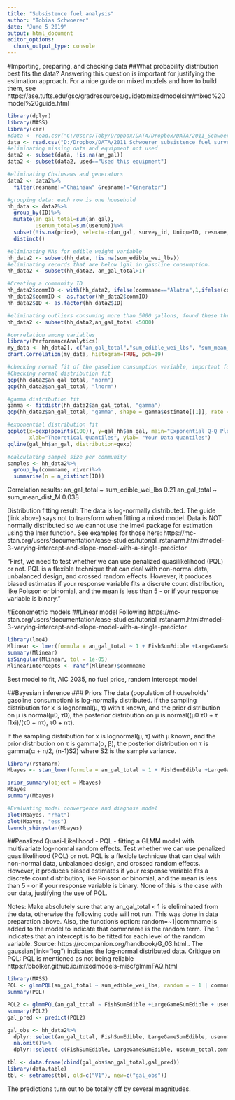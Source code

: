 ```yaml
---
title: "Subsistence fuel analysis"
author: "Tobias Schwoerer"
date: "June 5 2019"
output: html_document
editor_options: 
  chunk_output_type: console
---
```


#Importing, preparing, and checking data
##What probability distribution best fits the data?
Answering this question is important for justifying the estimation approach. 
For a nice guide on mixed models and how to build them, see https://ase.tufts.edu/gsc/gradresources/guidetomixedmodelsinr/mixed%20model%20guide.html
```r
library(dplyr)
library(MASS)
library(car)
#data <- read.csv("C:/Users/Toby/Dropbox/DATA/Dropbox/DATA/2011_Schwoerer_subsistence_fuel_survey/Subset4R.csv",stringsAsFactor=FALSE)
data <- read.csv("D:/Dropbox/DATA/2011_Schwoerer_subsistence_fuel_survey/Subset4R.csv",stringsAsFactor=FALSE)
#eliminating missing data and equipment not used
data2 <- subset(data, !is.na(an_gal))
data2 <- subset(data2, used=="Used this equipment")

#eliminating Chainsaws and generators
data2 <- data2%>%
  filter(resname!="Chainsaw" &resname!="Generator")

#grouping data: each row is one household 
hh_data <- data2%>%
  group_by(ID)%>%
  mutate(an_gal_total=sum(an_gal),
         usenum_total=sum(usenum))%>%
  subset(!is.na(price), select=-c(an_gal, survey_id, UniqueID, resname, fuel, saw, sm, atv, car, boat, vehicles))%>%
  distinct()

#eliminating NAs for edible weight variable
hh_data2 <- subset(hh_data, !is.na(sum_edible_wei_lbs))
#eliminating records that are below 1gal in gasoline consumption. 
hh_data2 <- subset(hh_data2, an_gal_total>1)

#Creating a community ID
hh_data2$commID <- with(hh_data2, ifelse(commname=="Alatna",1,ifelse(commname=="Allakaket",2,ifelse(commname=="Anaktuvuk Pass",3,ifelse(commname=="Beaver",4,ifelse(commname=="Bettles",5,ifelse(commname=="Dot Lake",6,ifelse(commname=="Dry Creek",7,ifelse(commname=="Evansville",8,ifelse(commname=="Healy Lake",9,ifelse(commname=="Tok",10,11)))))))))))
hh_data2$commID <- as.factor(hh_data2$commID)
hh_data2$ID <- as.factor(hh_data2$ID)

#eliminating outliers consuming more than 5000 gallons, found these through looking at distributions for an_gal variable
hh_data2 <- subset(hh_data2,an_gal_total <5000)

#correlation among variables
library(PerformanceAnalytics)
my_data <- hh_data2[, c("an_gal_total","sum_edible_wei_lbs", "sum_mean_dist_M","usenum","FishSumEdible","LargeGameSumEdible")]
chart.Correlation(my_data, histogram=TRUE, pch=19)

#checking normal fit of the gasoline consumption variable, important for selecting models later
#Checking normal distribution fit
qqp(hh_data2$an_gal_total, "norm")
qqp(hh_data2$an_gal_total, "lnorm")

#gamma distribution fit
gamma <- fitdistr(hh_data2$an_gal_total, "gamma")
qqp(hh_data2$an_gal_total, "gamma", shape = gamma$estimate[[1]], rate = gamma$estimate[[2]])

#exponential distribution fit
qqplot(x=qexp(ppoints(100)), y=gal_hh$an_gal, main="Exponential Q-Q Plot",
       xlab="Theoretical Quantiles", ylab= "Your Data Quantiles")
qqline(gal_hh$an_gal, distribution=qexp)

#calculating sampel size per community
samples <- hh_data2%>%
  group_by(commname, river)%>%
  summarise(n = n_distinct(ID))
```
Correlation results:
an_gal_total ~ sum_edible_wei_lbs 0.21
an_gal_total ~ sum_mean_dist_M 0.038

Distribution fitting result: 
The data is log-normally distributed. The guide (link above) says not to transform when fitting a mixed model. Data is NOT normally distributed so we cannot use the lme4 package for estimation using the lmer function. See examples for those here: https://mc-stan.org/users/documentation/case-studies/tutorial_rstanarm.html#model-3-varying-intercept-and-slope-model-with-a-single-predictor

"First, we need to test whether we can use penalized quasilikelihood (PQL) or not. PQL is a flexible technique that can deal with non-normal data, unbalanced design, and crossed random effects. However, it produces biased estimates if your response variable fits a discrete count distribution, like Poisson or binomial, and the mean is less than 5 - or if your response variable is binary."  


#Econometric models
##Linear model
Following https://mc-stan.org/users/documentation/case-studies/tutorial_rstanarm.html#model-3-varying-intercept-and-slope-model-with-a-single-predictor
```r
library(lme4)
Mlinear <- lmer(formula = an_gal_total ~ 1 + FishSumEdible +LargeGameSumEdible + usenum_total   + comm_fuel_price + (1 | commname), data = hh_data2, REML = FALSE)
summary(Mlinear)
isSingular(Mlinear, tol = 1e-05)
MlinearIntercepts <- ranef(Mlinear)$commname
```
Best model to fit, AIC 2035, no fuel price, random intercept model


##Bayesian inference
### Priors
The data (population of households' gasoline consumption) is log-normally distributed. 
If the sampling distribution for x is lognormal(μ, τ) with τ known, and the prior distribution on μ is normal(μ0, τ0), the posterior distribution on μ is normal((μ0 τ0 + τ Πxi)/(τ0 + nτ), τ0 + nτ).

If the sampling distribution for x is lognormal(μ, τ) with μ known, and the prior distribution on τ is gamma(α, β), the posterior distribution on τ is gamma(α + n/2, (n-1)S2) where S2 is the sample variance.
```r
library(rstanarm)
Mbayes <- stan_lmer(formula = an_gal_total ~ 1 + FishSumEdible +LargeGameSumEdible + usenum_total   + comm_fuel_price + (1 | commname), data = hh_data2, seed = 349)

prior_summary(object = Mbayes)
Mbayes
summary(Mbayes)

#Evaluating model convergence and diagnose model
plot(Mbayes, "rhat")
plot(Mbayes, "ess")
launch_shinystan(Mbayes)
```


##Penalized Quasi-Likelihood - PQL - fitting a GLMM model with multivariate log-normal random effects.
Test whether we can use penalized quasilikelihood (PQL) or not. PQL is a flexible technique that can deal with non-normal data, unbalanced design, and crossed random effects. However, it produces biased estimates if your response variable fits a discrete count distribution, like Poisson or binomial, and the mean is less than 5 - or if your response variable is binary. None of this is the case with our data, justifying the use of PQL.  

Notes:
Make absolutely sure that any an_gal_total < 1 is eleliminated from the data, otherwise the following code will not run. This was done in data preparation above. Also, the function's option: random=~1|commname is added to the model to indicate that commname is the random term. The 1 indicates that an intercept is to be fitted for each level of the random variable. Source: https://rcompanion.org/handbook/G_03.html.. The gaussian(link="log") indicates the log-normal distributed data. 
Critique on PQL:
PQL is mentioned as not being reliable https://bbolker.github.io/mixedmodels-misc/glmmFAQ.html
```r
library(MASS)
PQL <- glmmPQL(an_gal_total ~ sum_edible_wei_lbs, random = ~ 1 | commname, family = gaussian(link = "log"), data = hh_data2, verbose = FALSE)
summary(PQL)

PQL2 <- glmmPQL(an_gal_total ~ FishSumEdible +LargeGameSumEdible + usenum_total, random = ~ 1 | commname, family = gaussian(link = "log"),    data = hh_data2, verbose = FALSE)
summary(PQL2)
gal_pred <- predict(PQL2)

gal_obs <- hh_data2%>%
  dplyr::select(an_gal_total, FishSumEdible, LargeGameSumEdible, usenum_total,commname)%>%
  na.omit()%>%
  dplyr::select(-c(FishSumEdible, LargeGameSumEdible, usenum_total,commname))

tbl <- data.frame(cbind(gal_obs$an_gal_total,gal_pred))
library(data.table)
tbl <- setnames(tbl, old=c("V1"), new=c("gal_obs"))
```
The predictions turn out to be totally off by several magnitudes. 